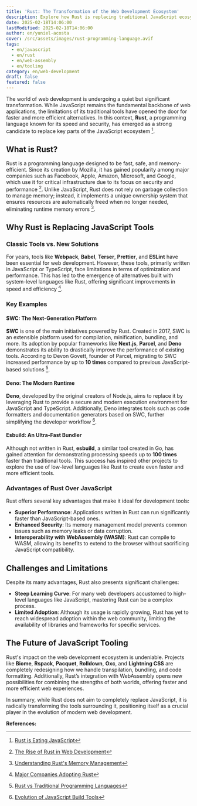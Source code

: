 ```yaml
---
title: 'Rust: The Transformation of the Web Development Ecosystem'
description: Explore how Rust is replacing traditional JavaScript ecosystem tools like Babel and Webpack, thanks to its efficiency and performance.
date: 2025-02-18T14:06:00
lastModified: 2025-02-18T14:06:00
author: en/yuniel-acosta
cover: /src/assets/images/rust-programming-language.avif
tags:
  - en/javascript
  - en/rust
  - en/web-assembly
  - en/tooling
category: en/web-development
draft: false
featured: false
---
```

The world of web development is undergoing a quiet but significant transformation. While JavaScript remains the fundamental backbone of web applications, the limitations of its traditional tools have opened the door for faster and more efficient alternatives. In this context, **Rust**, a programming language known for its speed and security, has emerged as a strong candidate to replace key parts of the JavaScript ecosystem [^1].

## What is Rust?

Rust is a programming language designed to be fast, safe, and memory-efficient. Since its creation by Mozilla, it has gained popularity among major companies such as Facebook, Apple, Amazon, Microsoft, and Google, which use it for critical infrastructure due to its focus on security and performance [^2]. Unlike JavaScript, Rust does not rely on garbage collection to manage memory; instead, it implements a unique ownership system that ensures resources are automatically freed when no longer needed, eliminating runtime memory errors [^3].

## Why Rust is Replacing JavaScript Tools

### Classic Tools vs. New Solutions

For years, tools like **Webpack**, **Babel**, **Terser**, **Prettier**, and **ESLint** have been essential for web development. However, these tools, primarily written in JavaScript or TypeScript, face limitations in terms of optimization and performance. This has led to the emergence of alternatives built with system-level languages like Rust, offering significant improvements in speed and efficiency [^4].

### Key Examples

#### SWC: The Next-Generation Platform

**SWC** is one of the main initiatives powered by Rust. Created in 2017, SWC is an extensible platform used for compilation, minification, bundling, and more. Its adoption by popular frameworks like **Next.js**, **Parcel**, and **Deno** demonstrates its ability to drastically improve the performance of existing tools. According to Devon Govett, founder of Parcel, migrating to SWC increased performance by up to **10 times** compared to previous JavaScript-based solutions [^5].

#### Deno: The Modern Runtime

**Deno**, developed by the original creators of Node.js, aims to replace it by leveraging Rust to provide a secure and modern execution environment for JavaScript and TypeScript. Additionally, Deno integrates tools such as code formatters and documentation generators based on SWC, further simplifying the developer workflow [^6].

#### Esbuild: An Ultra-Fast Bundler

Although not written in Rust, **esbuild**, a similar tool created in Go, has gained attention for demonstrating processing speeds up to **100 times** faster than traditional tools. This success has inspired other projects to explore the use of low-level languages like Rust to create even faster and more efficient tools.

### Advantages of Rust Over JavaScript

Rust offers several key advantages that make it ideal for development tools:

- **Superior Performance**: Applications written in Rust can run significantly faster than JavaScript-based ones.
- **Enhanced Security**: Its memory management model prevents common issues such as memory leaks or data corruption.
- **Interoperability with WebAssembly (WASM)**: Rust can compile to WASM, allowing its benefits to extend to the browser without sacrificing JavaScript compatibility.

## Challenges and Limitations

Despite its many advantages, Rust also presents significant challenges:

- **Steep Learning Curve**: For many web developers accustomed to high-level languages like JavaScript, mastering Rust can be a complex process.
- **Limited Adoption**: Although its usage is rapidly growing, Rust has yet to reach widespread adoption within the web community, limiting the availability of libraries and frameworks for specific services.

## The Future of JavaScript Tooling

Rust's impact on the web development ecosystem is undeniable. Projects like **Biome**, **Rspack**, **Pacquet**, **Rolldown**, **Oxc**, and **Lightning CSS** are completely redesigning how we handle transpilation, bundling, and code formatting. Additionally, Rust’s integration with WebAssembly opens new possibilities for combining the strengths of both worlds, offering faster and more efficient web experiences.

In summary, while Rust does not aim to completely replace JavaScript, it is radically transforming the tools surrounding it, positioning itself as a crucial player in the evolution of modern web development.

**References:**

[^1]: [Rust is Eating JavaScript](https://leerob.com/n/rust)  
[^2]: [The Rise of Rust in Web Development](https://thenewstack.io/the-rise-of-rust-and-webassembly-in-web-development)  
[^3]: [Understanding Rust's Memory Management](https://medium.com/@cicerohellmann/understanding-memory-management-in-rust-a-comparative-insight-with-c-and-java-kotlin-0b2102020ae7)  
[^4]: [Major Companies Adopting Rust](https://github.com/omarabid/rust-companies)  
[^5]: [Rust vs Traditional Programming Languages](https://strapi.io/blog/rust-vs-other-programming-languages-what-sets-rust-apart)  
[^6]: [Evolution of JavaScript Build Tools](https://www.netlify.com/blog/2017/11/20/a-brief-history-of-build-tools/)
